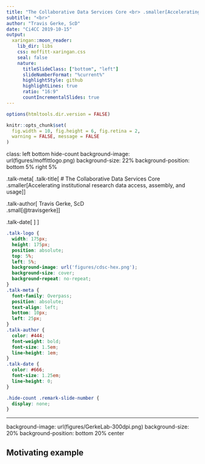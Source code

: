 ```yaml
---
title: "The Collaborative Data Services Core <br> .smaller[Accelerating institutional research data access and usage]"
subtitle: "<br>"
author: "Travis Gerke, ScD"
date: "Ci4CC 2019-10-15"
output:
  xaringan::moon_reader:
    lib_dir: libs
    css: moffitt-xaringan.css
    seal: false
    nature:
      titleSlideClass: ["bottom", "left"]
      slideNumberFormat: "%current%"
      highlightStyle: github
      highlightLines: true
      ratio: "16:9"
      countIncrementalSlides: true
---
```


```r
options(htmltools.dir.version = FALSE)

knitr::opts_chunk$set(
  fig.width = 10, fig.height = 6, fig.retina = 2,
  warning = FALSE, message = FALSE
)
```

class: left bottom hide-count
background-image: url(figures/moffittlogo.png)
background-size: 22%
background-position: bottom 5% right 5%

<div class="talk-logo"></div>

.talk-meta[
.talk-title[
# The Collaborative Data Services Core <br> .smaller[Accelerating institutional research data access, assembly, and usage]
]

.talk-author[
Travis Gerke, ScD<br>
.small[@travisgerke]
]

.talk-date[
<!--September 27, 2019-->
]
]

```css
.talk-logo {
  width: 175px;
  height: 175px;
  position: absolute;
  top: 5%;
  left: 5%;
  background-image: url('figures/cdsc-hex.png');
  background-size: cover;
  background-repeat: no-repeat;
}
.talk-meta {
  font-family: Overpass;
  position: absolute;
  text-align: left;
  bottom: 10px;
  left: 25px;
}
.talk-author {
  color: #444;
  font-weight: bold;
  font-size: 1.5em;
  line-height: 1em;
}
.talk-date {
  color: #666;
  font-size: 1.25em;
  line-height: 0;
}

.hide-count .remark-slide-number {
  display: none;
}

```

---

background-image: url(figures/GerkeLab-300dpi.png)
background-size: 20%
background-position: bottom 20% center

## Motivating example
